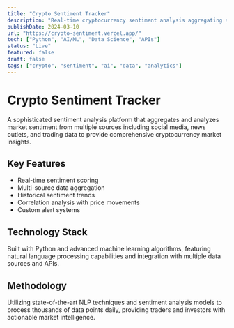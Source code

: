 ```yaml
---
title: "Crypto Sentiment Tracker"
description: "Real-time cryptocurrency sentiment analysis aggregating social media, news, and market data to provide comprehensive market mood insights."
publishDate: 2024-03-10
url: "https://crypto-sentiment.vercel.app/"
tech: ["Python", "AI/ML", "Data Science", "APIs"]
status: "Live"
featured: false
draft: false
tags: ["crypto", "sentiment", "ai", "data", "analytics"]
---
```


# Crypto Sentiment Tracker

A sophisticated sentiment analysis platform that aggregates and analyzes market sentiment from multiple sources including social media, news outlets, and trading data to provide comprehensive cryptocurrency market insights.

## Key Features

- Real-time sentiment scoring
- Multi-source data aggregation
- Historical sentiment trends
- Correlation analysis with price movements
- Custom alert systems

## Technology Stack

Built with Python and advanced machine learning algorithms, featuring natural language processing capabilities and integration with multiple data sources and APIs.

## Methodology

Utilizing state-of-the-art NLP techniques and sentiment analysis models to process thousands of data points daily, providing traders and investors with actionable market intelligence.